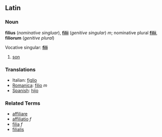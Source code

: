 ==Latin==
===Noun===
'''filius''' (''nominative singluar''), '''[[filii]]''' (''genitive singular'') ''m''; nominative plural '''[[filii]]''',  '''filiorum''' (''genitive plural'')

Vocative singular: '''[[fili]]'''

# [[son]]

===Translations===
*Italian: [[figlio]]
*[[Romanica]]: [[filio]] ''m''
*[[Spanish]]: [[hijo]]

===Related Terms===
*[[affiliare]]
*[[affiliatio]] ''f''
*[[filia]] ''f''
*[[filialis]]